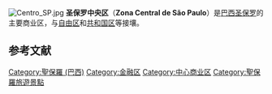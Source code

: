[[File:Centro_SP.jpg|thumb]]
'''圣保罗中央区'''（'''Zona Central de São Paulo'''）是[[巴西|巴西]][[圣保罗_(巴西)|圣保罗]]的主要商业区，与[[自由区_(圣保罗)|自由区]]和[[共和国区_(圣保罗)|共和国区]]等接壤。

==参考文献==
{{reflist}}
{{commons category|Central Zone São Paulo|position=left}}
{{Popular visitor attractions in São Paulo}}

{{coord|23|32|42|S|46|38|18|W|source:kolossus-ptwiki|display=title}}
[[Category:聖保羅_(巴西)|Category:聖保羅 (巴西)]]
[[Category:金融区|Category:金融区]]
[[Category:中心商业区|Category:中心商业区]]
[[Category:聖保羅旅遊景點|Category:聖保羅旅遊景點]]